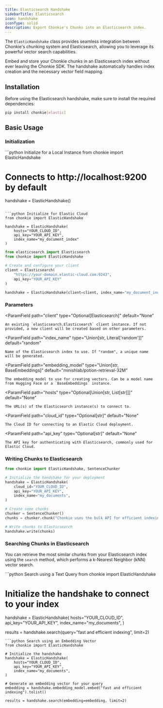 ```yaml
---
title: Elasticsearch Handshake
sidebarTitle: Elasticsearch
icon: handshake
iconType: solid
description: Export Chonkie's Chunks into an Elasticsearch index.
---
```


The `ElasticHandshake` class provides seamless integration between Chonkie's chunking system and Elasticsearch, allowing you to leverage its powerful vector search capabilities.

Embed and store your Chonkie chunks in an Elasticsearch index without ever leaving the Chonkie SDK. The handshake automatically handles index creation and the necessary vector field mapping.

## Installation

Before using the Elasticsearch handshake, make sure to install the required dependencies:

```bash
pip install chonkie[elastic]
```

## Basic Usage

### Initialization
<CodeGroup>
```python Initialize for a Local Instance
from chonkie import ElasticHandshake

# Connects to http://localhost:9200 by default
handshake = ElasticHandshake()
```

```python Initialize for Elastic Cloud
from chonkie import ElasticHandshake

handshake = ElasticHandshake(
    hosts="YOUR_CLOUD_ID",
    api_key="YOUR_API_KEY",
    index_name="my_document_index"
)
```

```python Initialize with an Existing Client
from elasticsearch import Elasticsearch
from chonkie import ElasticHandshake

# Create and configure your client
client = Elasticsearch(
    "https://your-domain.elastic-cloud.com:9243",
    api_key="YOUR_API_KEY"
)

handshake = ElasticHandshake(client=client, index_name="my_document_index")
```
</CodeGroup>

### Parameters

<ParamField
    path="client"
    type="Optional[Elasticsearch]"
    default="None"
>
    An existing `elasticsearch.Elasticsearch` client instance. If not provided, a new client will be created based on other parameters.
</ParamField>

<ParamField
    path="index_name"
    type="Union[str, Literal['random']]"
    default="random"
>
    Name of the Elasticsearch index to use. If "random", a unique name will be generated.
</ParamField>

<ParamField
    path="embedding_model"
    type="Union[str, BaseEmbeddings]"
    default="minishlab/potion-retrieval-32M"
>
    The embedding model to use for creating vectors. Can be a model name from Hugging Face or a `BaseEmbeddings` instance.
</ParamField>

<ParamField
    path="hosts"
    type="Optional[Union[str, List[str]]]"
    default="None"
>
    The URL(s) of the Elasticsearch instance(s) to connect to.
</ParamField>

<ParamField
    path="cloud_id"
    type="Optional[str]"
    default="None"
>
    The Cloud ID for connecting to an Elastic Cloud deployment.
</ParamField>

<ParamField
    path="api_key"
    type="Optional[str]"
    default="None"
>
    The API key for authenticating with Elasticsearch, commonly used for Elastic Cloud.
</ParamField>


### Writing Chunks to Elasticsearch

```python
from chonkie import ElasticHandshake, SentenceChunker

# Initialize the handshake for your deployment
handshake = ElasticHandshake(
    cloud_id="YOUR_CLOUD_ID",
    api_key="YOUR_API_KEY",
    index_name="my_documents",
)

# Create some chunks
chunker = SentenceChunker()
chunks = chunker.chunk("Chonkie uses the bulk API for efficient indexing. It's fast and reliable!")

# Write chunks to Elasticsearch
handshake.write(chunks)
```

### Searching Chunks in Elasticsearch

You can retrieve the most similar chunks from your Elasticsearch index using the `search` method, which performs a k-Nearest Neighbor (kNN) vector search.

<CodeGroup>
```python Search using a Text Query
from chonkie import ElasticHandshake

# Initialize the handshake to connect to your index
handshake = ElasticHandshake(
    hosts="YOUR_CLOUD_ID",
    api_key="YOUR_API_KEY",
    index_name="my_documents",
)

results = handshake.search(query="fast and efficient indexing", limit=2)
```
```python Search using an Embedding Vector
from chonkie import ElasticHandshake

# Initialize the handshake
handshake = ElasticHandshake(
    hosts="YOUR_CLOUD_ID",
    api_key="YOUR_API_KEY",
    index_name="my_documents",
)

# Generate an embedding vector for your query
embedding = handshake.embedding_model.embed("fast and efficient indexing").tolist()

results = handshake.search(embedding=embedding, limit=2)
```
</CodeGroup>